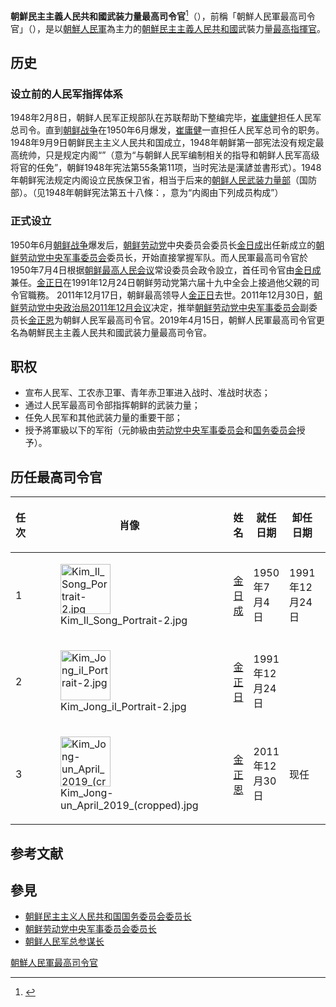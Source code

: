 {{Political Post
|body            = [[朝鲜人民军|朝鲜民主主义人民共和国武装力量]]
|post            = 最高司令官
|insignia        = Standard of the Supreme Commander of the Korean People's Army.svg
|insigniasize    = 170px
|insigniacaption = [[朝鲜国旗|朝鮮民主主義人民共和國武装力量最高司令官旗旗帜]]
|image           = Kim Jong-un at the Workers' Party of Korea main building.png
|incumbent       = [[金正恩|金正恩]]
|incumbentsince  = 2011年12月30日
|style           =
|department      = [[朝鲜劳动党中央军事委员会|朝鲜劳动党中央军事委员会]]
|reports_to = [[朝鲜劳动党中央委员会|朝鲜劳动党中央委员会]]
|nominator       = 朝鲜劳动党中央委员会
|appointer       = 朝鲜劳动党中央委员会
|termlength      = 五年{{Small|（无连任限制）}}
|formation       = 1950年7月5日
|inaugural       = [[金日成|金日成]]
|deputy          = 
|seat            = {{DPRK}}[[平壤直轄市|平壤直轄市]]
|residence       = {{link-ko|朝鮮勞動黨中央委員會1號樓|조선노동당 1호 청사}}<br />[[龍城官邸|龍城官邸]]
|website         = 
}}
{{Infobox Korean name
| img= Standard of the Supreme Commander of the Korean People's Army.svg
| caption= 朝鮮民主主義人民共和國武装力量最高司令官旗
| hangul = 조선민주주의인민공화국 무력 최고사령관
| hanja = 朝鮮民主主義人民共和國武力最高司令官
| mr = Chosŏn Inmin'gun Ch'oego Saryŏnggwan
| rr = Joseon Inmin-gun Choego Saryeonggwan
| context = north}}

{{Politics of North Korea}}
'''朝鮮民主主義人民共和國武装力量最高司令官'''<ref>{{cite news |title=金正恩同志启程出访俄罗斯 |url=http://www.rodong.rep.kp/cn/index.php?strPageID=SF01_02_01&newsID=2019-04-24-0001 |accessdate=2019-04-24 |publisher=劳动新闻 |date=2019-04-24 |archiveurl=https://web.archive.org/web/20190424062212/http://www.rodong.rep.kp/cn/index.php?strPageID=SF01_02_01&newsID=2019-04-24-0001 |archivedate=2019-04-24 |language=zh-hans}}</ref>（{{Kor|諺=조선민주주의인민공화국 무력 최고사령관|漢=朝鮮民主主義人民共和國武力最高司令官}}），前稱「朝鮮人民軍最高司令官」（{{Kor|諺=조선인민군 최고사령관|漢=朝鮮人民軍最高司令官}}），是以[[朝鮮人民軍|朝鮮人民軍]]為主力的[[朝鮮民主主義人民共和國|朝鮮民主主義人民共和國]]武裝力量[[總司令|最高指揮官]]。

== 历史 ==
=== 设立前的人民军指挥体系 ===
1948年2月8日，朝鲜人民军正规部队在苏联帮助下整编完毕，[[崔庸健|崔庸健]]担任人民军总司令。直到[[朝鲜战争|朝鲜战争]]在1950年6月爆发，[[崔庸健|崔庸健]]一直担任人民军总司令的职务。
1948年9月9日朝鲜民主主义人民共和国成立，1948年朝鲜第一部宪法没有规定最高统帅，只是规定内阁“{{lang|ko|朝鮮人民軍 編成에 關한 指導 朝鮮人民軍 高級將官의 任免}}”（意为“与朝鲜人民军编制相关的指导和朝鲜人民军高级将官的任免”，朝鲜1948年宪法第55条第11项，当时宪法是漢諺並書形式）。1948年朝鲜宪法规定内阁设立民族保卫省，相当于后来的[[朝鲜人民武装力量部|朝鲜人民武装力量部]]（国防部）。（见1948年朝鲜宪法第五十八條：{{lang|ko|內閣은 다음의 成員으로 構成한다}}，意为“内阁由下列成员构成”）

=== 正式设立 ===
1950年6月[[朝鲜战争|朝鲜战争]]爆发后，[[朝鲜劳动党|朝鲜劳动党]]中央委员会委员长[[金日成|金日成]]出任新成立的[[朝鲜劳动党中央军事委员会|朝鲜劳动党中央军事委员会]]委员长，开始直接掌握军队。而人民軍最高司令官於1950年7月4日根据[[朝鲜最高人民会议|朝鲜最高人民会议]]常设委员会政令設立，首任司令官由[[金日成|金日成]]兼任。[[金正日|金正日]]在1991年12月24日朝鲜劳动党第六届十九中全会上接過他父親的司令官職務。
2011年12月17日，朝鲜最高领导人[[金正日|金正日]]去世。2011年12月30日，[[朝鲜劳动党中央政治局2011年12月会议|朝鲜劳动党中央政治局2011年12月会议]]决定，推举[[朝鲜劳动党中央军事委员会|朝鲜劳动党中央军事委员会]]副委员长[[金正恩|金正恩]]为朝鲜人民军最高司令官。2019年4月15日，朝鮮人民軍最高司令官更名為朝鮮民主主義人民共和國武装力量最高司令官。

== 职权==
* 宣布人民军、工农赤卫軍、青年赤卫軍进入战时、准战时状态；
* 通过人民军最高司令部指挥朝鲜的武装力量；
* 任免人民军和其他武装力量的重要干部；
* 授予將軍級以下的军衔（元帥級由[[朝鲜劳动党中央军事委员会|劳动党中央军事委员会]]和[[朝鲜民主主义人民共和国国务委员会|国务委员会]]授予）。

== 历任最高司令官 ==
{| class="wikitable" style="text-align: center;"
|- style="background: #cccccc;"
! 任次 !! 肖像 !! 姓名 !! 就任日期 !! 卸任日期 !! 政党 !! 备注
|-
! 1
| [[File:Kim_Il_Song_Portrait-2.jpg|80px]]
| [[金日成|金日成]]
| 1950年7月4日
| 1991年12月24日
|  rowspan=3|{{WPK}}
|[[金日成之死|任内逝世]]
|-
! 2
| [[File:Kim_Jong_il_Portrait-2.jpg|80px]]
| [[金正日|金正日]]
| 1991年12月24日
| {{box|2011年12月17日}}
| [[金正日之死|任內病逝]]
|-
! 3
| [[File:Kim_Jong-un_April_2019_(cropped).jpg|80px]]  
| [[金正恩|金正恩]]
| 2011年12月30日
| 现任
|
|}

== 参考文献 ==
{{Reflist}}

== 參見 ==
{{朝鲜武装力量}}
{{Portal box|朝鲜民主主义人民共和国|军事|人物}}
* [[朝鲜民主主义人民共和国国务委员会委员长|朝鲜民主主义人民共和国国务委员会委员长]]
* [[朝鲜劳动党中央军事委员会|朝鲜劳动党中央军事委员会委员长]]
* [[朝鲜人民军总参谋长|朝鲜人民军总参谋长]]

[[Category:朝鮮人民軍最高司令官|]]